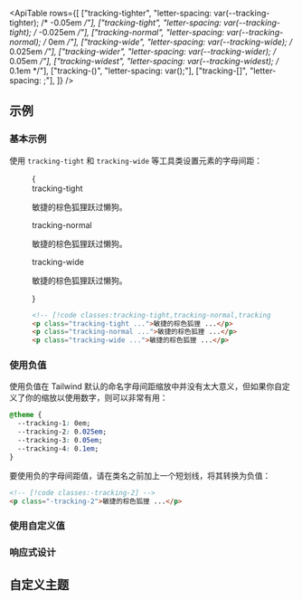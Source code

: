 

<ApiTable
  rows={[
    ["tracking-tighter", "letter-spacing: var(--tracking-tighter); /* -0.05em */"],
    ["tracking-tight", "letter-spacing: var(--tracking-tight); /* -0.025em */"],
    ["tracking-normal", "letter-spacing: var(--tracking-normal); /* 0em */"],
    ["tracking-wide", "letter-spacing: var(--tracking-wide); /* 0.025em */"],
    ["tracking-wider", "letter-spacing: var(--tracking-wider); /* 0.05em */"],
    ["tracking-widest", "letter-spacing: var(--tracking-widest); /* 0.1em */"],
    ["tracking-(<custom-property>)", "letter-spacing: var(<custom-property>);"],
    ["tracking-[<value>]", "letter-spacing: <value>;"],
  ]}
/>

## 示例

### 基本示例

使用 `tracking-tight` 和 `tracking-wide` 等工具类设置元素的字母间距：

<Figure>

<Example>
  {
    <div className="flex flex-col gap-8">
      <div>
        <span className="mb-3 font-mono text-xs font-medium text-gray-500 dark:text-gray-400">tracking-tight</span>
        <p className="text-lg font-medium tracking-tight text-gray-900 dark:text-gray-200">
          敏捷的棕色狐狸跃过懒狗。
        </p>
      </div>
      <div>
        <span className="mb-3 font-mono text-xs font-medium text-gray-500 dark:text-gray-400">tracking-normal</span>
        <p className="text-lg font-medium tracking-normal text-gray-900 dark:text-gray-200">
          敏捷的棕色狐狸跃过懒狗。
        </p>
      </div>
      <div>
        <span className="mb-3 font-mono text-xs font-medium text-gray-500 dark:text-gray-400">tracking-wide</span>
        <p className="text-lg font-medium tracking-wide text-gray-900 dark:text-gray-200">
          敏捷的棕色狐狸跃过懒狗。
        </p>
      </div>
    </div>
  }
</Example>

```html
<!-- [!code classes:tracking-tight,tracking-normal,tracking-wide] -->
<p class="tracking-tight ...">敏捷的棕色狐狸 ...</p>
<p class="tracking-normal ...">敏捷的棕色狐狸 ...</p>
<p class="tracking-wide ...">敏捷的棕色狐狸 ...</p>
```

</Figure>

### 使用负值

使用负值在 Tailwind 默认的命名字母间距缩放中并没有太大意义，但如果你自定义了你的缩放以使用数字，则可以非常有用：

```css
@theme {
  --tracking-1: 0em;
  --tracking-2: 0.025em;
  --tracking-3: 0.05em;
  --tracking-4: 0.1em;
}
```

要使用负的字母间距值，请在类名之前加上一个短划线，将其转换为负值：

```html
<!-- [!code classes:-tracking-2] -->
<p class="-tracking-2">敏捷的棕色狐狸 ...</p>
```

### 使用自定义值

<UsingACustomValue element="p" utility="tracking" name="字母间距" value=".25em" />

### 响应式设计

<ResponsiveDesign element="p" property="letter-spacing" defaultClass="tracking-tight" featuredClass="tracking-wide" />

## 自定义主题

<CustomizingYourTheme
  element="p"
  utility="tracking"
  name="字母间距"
  customValue="-0.075em"
  customName="最紧"
/>
